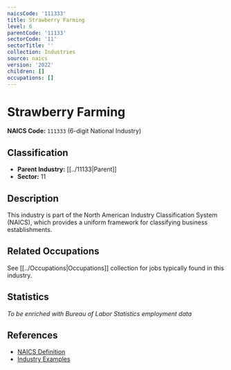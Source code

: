 ```yaml
---
naicsCode: '111333'
title: Strawberry Farming
level: 6
parentCode: '11133'
sectorCode: '11'
sectorTitle: ''
collection: Industries
source: naics
version: '2022'
children: []
occupations: []
---
```

# Strawberry Farming

**NAICS Code:** `111333` (6-digit National Industry)

## Classification

- **Parent Industry:** [[../11133|Parent]]
- **Sector:** 11

## Description

This industry is part of the North American Industry Classification System (NAICS), which provides a uniform framework for classifying business establishments.

## Related Occupations

See [[../Occupations|Occupations]] collection for jobs typically found in this industry.

## Statistics

*To be enriched with Bureau of Labor Statistics employment data*

## References

- [NAICS Definition](https://www.census.gov/naics/)
- [Industry Examples](https://www.census.gov/naics/2022NAICS/)
